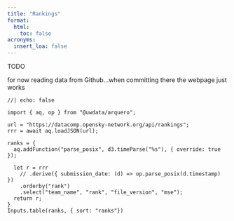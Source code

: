 ```yaml
---
title: "Rankings"
format:
  html:
    toc: false
acronyms:
  insert_loa: false
---
```

TODO

for now reading data from Github...when committing there the webpage just works

```ojs
//| echo: false

import { aq, op } from "@uwdata/arquero"; 

url = "https://datacomp.opensky-network.org/api/rankings";
rrr = await aq.loadJSON(url);

ranks = {
  aq.addFunction("parse_posix", d3.timeParse("%s"), { override: true });

  let r = rrr
    // .derive({ submission_date: (d) => op.parse_posix(d.timestamp) })
    .orderby("rank")
    .select("team_name", "rank", "file_version", "mse");
  return r;
}
Inputs.table(ranks, { sort: "ranks"})
```

